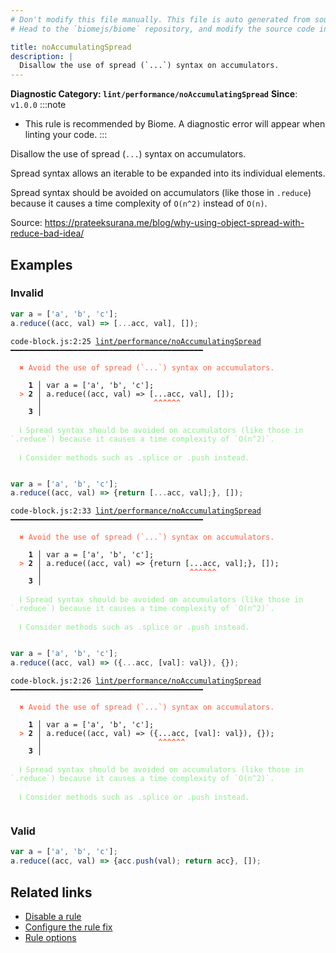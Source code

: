 ```yaml
---
# Don't modify this file manually. This file is auto generated from source, and you will lose your changes next time the website is built.
# Head to the `biomejs/biome` repository, and modify the source code in there.

title: noAccumulatingSpread
description: |
  Disallow the use of spread (`...`) syntax on accumulators.
---
```


**Diagnostic Category: `lint/performance/noAccumulatingSpread`**
<Tabs>
<TabItem label="JavaScript (and super languages)" icon="seti:javascript">
**Since**: `v1.0.0`
:::note
- This rule is recommended by Biome. A diagnostic error will appear when linting your code.
:::

Disallow the use of spread (`...`) syntax on accumulators.

Spread syntax allows an iterable to be expanded into its individual elements.

Spread syntax should be avoided on accumulators (like those in `.reduce`)
because it causes a time complexity of `O(n^2)` instead of `O(n)`.

Source: https://prateeksurana.me/blog/why-using-object-spread-with-reduce-bad-idea/

## Examples

### Invalid

```js
var a = ['a', 'b', 'c'];
a.reduce((acc, val) => [...acc, val], []);
```

<pre class="language-text"><code class="language-text">code-block.js:2:25 <a href="https://biomejs.dev/linter/rules/no-accumulating-spread">lint/performance/noAccumulatingSpread</a> ━━━━━━━━━━━━━━━━━━━━━━━━━━━━━━━━━━━━━━━━━━━<br /><br />  <strong><span style="color: Tomato;">✖</span></strong> <span style="color: Tomato;">Avoid the use of spread (`...`) syntax on accumulators.</span><br />  <br />    <strong>1 │ </strong>var a = ['a', 'b', 'c'];<br />  <strong><span style="color: Tomato;">&gt;</span></strong> <strong>2 │ </strong>a.reduce((acc, val) =&gt; [...acc, val], []);<br />   <strong>   │ </strong>                        <strong><span style="color: Tomato;">^</span></strong><strong><span style="color: Tomato;">^</span></strong><strong><span style="color: Tomato;">^</span></strong><strong><span style="color: Tomato;">^</span></strong><strong><span style="color: Tomato;">^</span></strong><strong><span style="color: Tomato;">^</span></strong><br />    <strong>3 │ </strong><br />  <br />  <strong><span style="color: lightgreen;">ℹ</span></strong> <span style="color: lightgreen;">Spread syntax should be avoided on accumulators (like those in `.reduce`) because it causes a time complexity of `O(n^2)`.</span><br />  <br />  <strong><span style="color: lightgreen;">ℹ</span></strong> <span style="color: lightgreen;">Consider methods such as .splice or .push instead.</span><br />  <br /></code></pre>

```js
var a = ['a', 'b', 'c'];
a.reduce((acc, val) => {return [...acc, val];}, []);
```

<pre class="language-text"><code class="language-text">code-block.js:2:33 <a href="https://biomejs.dev/linter/rules/no-accumulating-spread">lint/performance/noAccumulatingSpread</a> ━━━━━━━━━━━━━━━━━━━━━━━━━━━━━━━━━━━━━━━━━━━<br /><br />  <strong><span style="color: Tomato;">✖</span></strong> <span style="color: Tomato;">Avoid the use of spread (`...`) syntax on accumulators.</span><br />  <br />    <strong>1 │ </strong>var a = ['a', 'b', 'c'];<br />  <strong><span style="color: Tomato;">&gt;</span></strong> <strong>2 │ </strong>a.reduce((acc, val) =&gt; &#123;return [...acc, val];&#125;, []);<br />   <strong>   │ </strong>                                <strong><span style="color: Tomato;">^</span></strong><strong><span style="color: Tomato;">^</span></strong><strong><span style="color: Tomato;">^</span></strong><strong><span style="color: Tomato;">^</span></strong><strong><span style="color: Tomato;">^</span></strong><strong><span style="color: Tomato;">^</span></strong><br />    <strong>3 │ </strong><br />  <br />  <strong><span style="color: lightgreen;">ℹ</span></strong> <span style="color: lightgreen;">Spread syntax should be avoided on accumulators (like those in `.reduce`) because it causes a time complexity of `O(n^2)`.</span><br />  <br />  <strong><span style="color: lightgreen;">ℹ</span></strong> <span style="color: lightgreen;">Consider methods such as .splice or .push instead.</span><br />  <br /></code></pre>

```js
var a = ['a', 'b', 'c'];
a.reduce((acc, val) => ({...acc, [val]: val}), {});
```

<pre class="language-text"><code class="language-text">code-block.js:2:26 <a href="https://biomejs.dev/linter/rules/no-accumulating-spread">lint/performance/noAccumulatingSpread</a> ━━━━━━━━━━━━━━━━━━━━━━━━━━━━━━━━━━━━━━━━━━━<br /><br />  <strong><span style="color: Tomato;">✖</span></strong> <span style="color: Tomato;">Avoid the use of spread (`...`) syntax on accumulators.</span><br />  <br />    <strong>1 │ </strong>var a = ['a', 'b', 'c'];<br />  <strong><span style="color: Tomato;">&gt;</span></strong> <strong>2 │ </strong>a.reduce((acc, val) =&gt; (&#123;...acc, [val]: val&#125;), &#123;&#125;);<br />   <strong>   │ </strong>                         <strong><span style="color: Tomato;">^</span></strong><strong><span style="color: Tomato;">^</span></strong><strong><span style="color: Tomato;">^</span></strong><strong><span style="color: Tomato;">^</span></strong><strong><span style="color: Tomato;">^</span></strong><strong><span style="color: Tomato;">^</span></strong><br />    <strong>3 │ </strong><br />  <br />  <strong><span style="color: lightgreen;">ℹ</span></strong> <span style="color: lightgreen;">Spread syntax should be avoided on accumulators (like those in `.reduce`) because it causes a time complexity of `O(n^2)`.</span><br />  <br />  <strong><span style="color: lightgreen;">ℹ</span></strong> <span style="color: lightgreen;">Consider methods such as .splice or .push instead.</span><br />  <br /></code></pre>

### Valid

```js
var a = ['a', 'b', 'c'];
a.reduce((acc, val) => {acc.push(val); return acc}, []);
```

## Related links

- [Disable a rule](/linter/#disable-a-lint-rule)
- [Configure the rule fix](/linter#configure-the-rule-fix)
- [Rule options](/linter/#rule-options)

</TabItem>
</Tabs>

